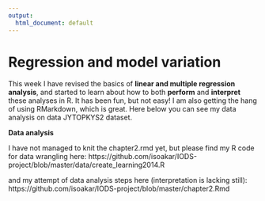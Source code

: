 ```yaml
---
output:
  html_document: default
---
```

# Regression and model variation

This week I have revised the basics of **linear and multiple regression analysis**, and started to learn about how to both **perform** and **interpret** these analyses in R. It has been fun, but not easy! I am also getting the hang of using RMarkdown, which is great. Here below you can see my data analysis on data JYTOPKYS2 dataset. 

**Data analysis**

I have not managed to knit the chapter2.rmd yet, but please find my R code for data wrangling here:
https://github.com/isoakar/IODS-project/blob/master/data/create_learning2014.R 

and my attempt of data analysis steps here (interpretation is lacking still):
https://github.com/isoakar/IODS-project/blob/master/chapter2.Rmd
